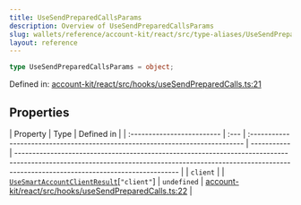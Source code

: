 ```yaml
---
title: UseSendPreparedCallsParams
description: Overview of UseSendPreparedCallsParams
slug: wallets/reference/account-kit/react/src/type-aliases/UseSendPreparedCallsParams
layout: reference
---
```


```ts
type UseSendPreparedCallsParams = object;
```

Defined in: [account-kit/react/src/hooks/useSendPreparedCalls.ts:21](https://github.com/alchemyplatform/aa-sdk/blob/49e74eee8606f480b200b4612d00d950da8a8742/account-kit/react/src/hooks/useSendPreparedCalls.ts#L21)

## Properties

| Property                   | Type | Defined in                                                                    |
| :------------------------- | :--- | :---------------------------------------------------------------------------- | ----------- | --------------------------------------------------------------------------------------------------------------------------------------------------------------------------------------------------------- |
| <a id="client" /> `client` |      | [`UseSmartAccountClientResult`](UseSmartAccountClientResult.mdx)\[`"client"`] | `undefined` | [account-kit/react/src/hooks/useSendPreparedCalls.ts:22](https://github.com/alchemyplatform/aa-sdk/blob/49e74eee8606f480b200b4612d00d950da8a8742/account-kit/react/src/hooks/useSendPreparedCalls.ts#L22) |
